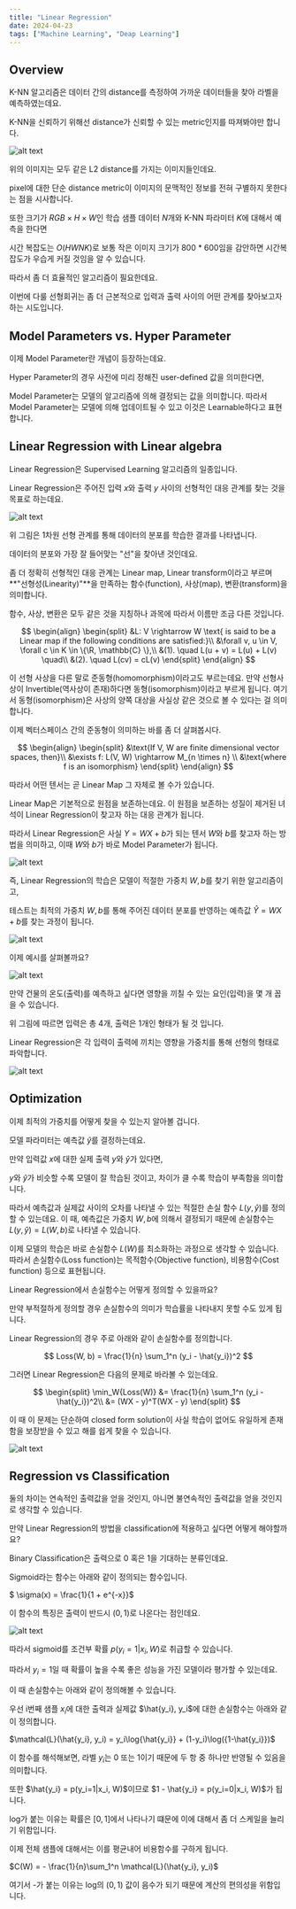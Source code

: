 ```yaml
---
title: "Linear Regression"
date: 2024-04-23
tags: ["Machine Learning", "Deap Learning"]
---
```


## Overview

K-NN 알고리즘은 데이터 간의 distance를 측정하여 가까운 데이터들을 찾아 라벨을 예측하였는데요.

K-NN을 신뢰하기 위해선 distance가 신뢰할 수 있는 metric인지를 따져봐야만 합니다.

![alt text](/blog/linear_regression/image.png)

위의 이미지는 모두 같은 L2 distance를 가지는 이미지들인데요.

pixel에 대한 단순 distance metric이 이미지의 문맥적인 정보를 전혀 구별하지 못한다는 점을 시사합니다.

또한 크기가 $RGB \times H \times W$인 학습 샘플 데이터 $N$개와 K-NN 파라미터 $K$에 대해서 예측을 한다면

시간 복잡도는 $O(HWNK)$로 보통 작은 이미지 크기가 800 * 600임을 감안하면 시간복잡도가 우습게 커질 것임을 알 수 있습니다.

따라서 좀 더 효율적인 알고리즘이 필요한데요.

이번에 다룰 선형회귀는 좀 더 근본적으로 입력과 출력 사이의 어떤 관계를 찾아보고자 하는 시도입니다.

## Model Parameters vs. Hyper Parameter

이제 Model Parameter란 개념이 등장하는데요.

Hyper Parameter의 경우 사전에 미리 정해진 user-defined 값을 의미한다면,

Model Parameter는 모델의 알고리즘에 의해 결정되는 값을 의미합니다.
따라서 Model Parameter는 모델에 의해 업데이트될 수 있고 이것은 Learnable하다고 표현합니다.

## Linear Regression with Linear algebra

Linear Regression은 Supervised Learning 알고리즘의 일종입니다.

Linear Regression은 주어진 입력 $x$와 출력 $y$ 사이의 선형적인 대응 관계를 찾는 것을 목표로 하는데요.

![alt text](/blog/linear_regression/image-1.png)

위 그림은 1차원 선형 관계를 통해 데이터의 분포를 학습한 결과를 나타냅니다.

데이터의 분포와 가장 잘 들어맞는 "선"을 찾아낸 것인데요.

좀 더 정확히 선형적인 대응 관계는
Linear map, Linear transform이라고 부르며 **"선형성(Linearity)"**을 만족하는 함수(function), 사상(map), 변환(transform)을 의미합니다.

함수, 사상, 변환은 모두 같은 것을 지칭하나 과목에 따라서 이름만 조금 다른 것입니다.

$$
\begin{align}
\begin{split}
&L: V \rightarrow W \text{ is said to be a Linear map if the following conditions are satisfied:}\\
&\forall v, u \in V, \forall c \in K \in \{\R, \mathbb{C} \},\\
&(1). \quad L(u + v) = L(u) + L(v) \quad\\
&(2). \quad L(cv) = cL(v)
\end{split}
\end{align}
$$

이 선형 사상을 다른 말로 준동형(homomorphism)이라고도 부르는데요.
만약 선형사상이 Invertible(역사상이 존재)하다면 동형(isomorphism)이라고 부르게 됩니다.
여기서 동형(isomorphism)은 사상의 양쪽 대상을 사실상 같은 것으로 볼 수 있다는 걸 의미합니다.

이제 벡터스페이스 간의 준동형이 의미하는 바를 좀 더 살펴봅시다.

$$
\begin{align}
\begin{split}
&\text{If V, W are finite dimensional vector spaces, then}\\
&\exists f: L(V, W) \rightarrow M_{n \times n} \\ 
&\text{where f is an isomorphism}
\end{split}
\end{align}
$$

따라서 어떤 텐서는 곧 Linear Map 그 자체로 볼 수가 있습니다.

Linear Map은 기본적으로 원점을 보존하는데요.
이 원점을 보존하는 성질이 제거된 녀석이 Linear Regression이 찾고자 하는 대응 관계가 됩니다.

따라서 Linear Regression은 사실 $Y=WX + b$가 되는 텐서 $W$와 $b$를 찾고자 하는 방법을 의미하고,
이때 $W$와 $b$가 바로 Model Parameter가 됩니다.

![alt text](/blog/linear_regression/image-2.png)

즉, Linear Regression의 학습은 모델이 적절한 가중치 $W, b$를 찾기 위한 알고리즘이고,

테스트는 최적의 가중치 $W, b$를 통해 주어진 데이터 분포를 반영하는 예측값 $\hat{Y}=WX + b$를 찾는 과정이 됩니다.

![alt text](/blog/linear_regression/image-3.png)

이제 예시를 살펴볼까요?

![alt text](/blog/linear_regression/image-4.png)

만약 건물의 온도(출력)를 예측하고 싶다면 영향을 끼칠 수 있는 요인(입력)을 몇 개 꼽을 수 있습니다.

위 그림에 따르면 입력은 총 4개, 출력은 1개인 형태가 될 것 입니다.

Linear Regression은 각 입력이 출력에 끼치는 영향을 가중치를 통해 선형의 형태로 파악합니다.

![alt text](/blog/linear_regression/image-5.png)

## Optimization

이제 최적의 가중치를 어떻게 찾을 수 있는지 알아볼 겁니다.

모델 파라미터는 예측값 $\hat{y}$를 결정하는데요.

만약 입력값 $x$에 대한 실제 출력 $y$와 $\hat{y}$가 있다면,

$y$와 $\hat{y}$가 비슷할 수록 모델이 잘 학습된 것이고, 차이가 클 수록 학습이 부족함을 의미합니다.

따라서 예측값과 실제값 사이의 오차를 나타낼 수 있는 적절한 손실 함수
$L(y, \hat{y})$를 정의할 수 있는데요. 이 때, 예측값은 가중치 $W, b$에 의해서 결정되기 때문에 손실함수는 $L(y, \hat{y}) = L(W, b)$로 나타낼 수 있습니다.

이제 모델의 학습은 바로 손실함수 $L(W)$를 최소화하는 과정으로 생각할 수 있습니다.
따라서 손실함수(Loss function)는 목적함수(Objective function), 비용함수(Cost function) 등으로 표현됩니다.

Linear Regression에서 손실함수는 어떻게 정의할 수 있을까요?

만약 부적절하게 정의할 경우 손실함수의 의미가 학습률을 나타내지 못할 수도 있게 됩니다.

Linear Regression의 경우 주로 아래와 같이 손실함수를 정의합니다.

$$
Loss(W, b) = \frac{1}{n} \sum_1^n (y_i - \hat{y_i})^2 
$$

그러면 Linear Regression은 다음의 문제로 바라볼 수 있는데요.

$$
\begin{split}
\min_W{Loss(W)} &= \frac{1}{n} \sum_1^n (y_i - \hat{y_i})^2\\
&= (WX - y)^T(WX - y)
\end{split}
$$

이 때 이 문제는 단순하여 closed form solution이 사실 학습이 없어도 유일하게 존재함을 보장받을 수 있고 해를 쉽게 찾을 수 있습니다.

![alt text](/blog/linear_regression/image-6.png)

## Regression vs Classification

둘의 차이는 연속적인 출력값을 얻을 것인지, 아니면 불연속적인 출력값을 얻을 것인지로 생각할 수 있습니다.

만약 Linear Regression의 방법을 classification에 적용하고 싶다면 어떻게 해야할까요?

Binary Classification은 출력으로 0 혹은 1을 기대하는 분류인데요.

Sigmoid라는 함수는 아래와 같이 정의되는 함수입니다.

$ \sigma(x) = \frac{1}{1 + e^{-x}}$

이 함수의 특징은 출력이 반드시 $(0, 1)$로 나온다는 점인데요.

![alt text](/blog/linear_regression/image-7.png)

따라서 sigmoid를 조건부 확률 $p(y_i=1|x_i, W)$로 취급할 수 있습니다.

따라서 $y_i=1$일 때 확률이 높을 수록 좋은 성능을 가진 모델이라 평가할 수 있는데요.

이 때 손실함수는 아래와 같이 정의해볼 수 있습니다.

우선 i번째 샘플 $x_i$에 대한 출력과 실제값 $\hat{y_i}, y_i$에 대한 손실함수는 아래와 같이 정의합니다.

$\mathcal{L}(\hat{y_i}, y_i) = y_i\log{\hat{y_i}} + (1-y_i)\log({1-\hat{y_i}})$

이 함수를 해석해보면, 라벨 $y_i$는 0 또는 1이기 때문에 두 항 중 하나만 반영될 수 있음을 의미합니다.

또한 $\hat{y_i} = p(y_i=1|x_i, W)$이므로 $1 - \hat{y_i} = p(y_i=0|x_i, W)$가 됩니다.

log가 붙는 이유는 확률은 $[0, 1]$에서 나타나기 떄문에 이에 대해서 좀 더 스케일을 늘리기 위함입니다.

이제 전체 샘플에 대해서는 이를 평균내어 비용함수를 구하게 됩니다.

$C(W) = - \frac{1}{n}\sum_1^n \mathcal{L}(\hat{y_i}, y_i)$

여기서 -가 붙는 이유는 log의 $(0, 1)$ 값이 음수가 되기 때문에 계산의 편의성을 위함입니다.


